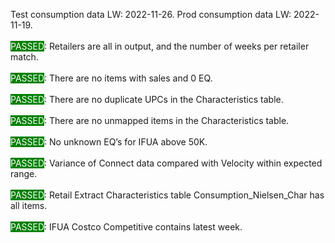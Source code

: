 Test consumption data LW: 2022-11-26. Prod consumption data LW: 2022-11-19.</br>  
<span style="background-color:green; color:white;">PASSED</span>: Retailers are all in output, and the number of weeks per retailer match.</br>  
<span style="background-color:green; color:white;">PASSED</span>: There are no items with sales and 0 EQ.</br>  
<span style="background-color:green; color:white;">PASSED</span>: There are no duplicate UPCs in the Characteristics table.</br>  
<span style="background-color:green; color:white;">PASSED</span>: There are no unmapped items in the Characteristics table.</br>  
<span style="background-color:green; color:white;">PASSED</span>: No unknown EQ's for IFUA above 50K.</br>  
<span style="background-color:green; color:white;">PASSED</span>: Variance of Connect data compared with Velocity within expected range.</br>  
<span style="background-color:green; color:white;">PASSED</span>: Retail Extract Characteristics table Consumption_Nielsen_Char has all items.</br>  
<span style="background-color:green; color:white;">PASSED</span>: IFUA Costco Competitive contains latest week.
